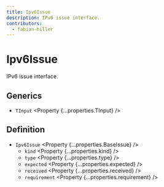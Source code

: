 ```yaml
---
title: Ipv6Issue
description: IPv6 issue interface.
contributors:
  - fabian-hiller
---
```



# Ipv6Issue

IPv6 issue interface.

## Generics

- `TInput` <Property {...properties.TInput} />

## Definition

- `Ipv6Issue` <Property {...properties.BaseIssue} />
  - `kind` <Property {...properties.kind} />
  - `type` <Property {...properties.type} />
  - `expected` <Property {...properties.expected} />
  - `received` <Property {...properties.received} />
  - `requirement` <Property {...properties.requirement} />

